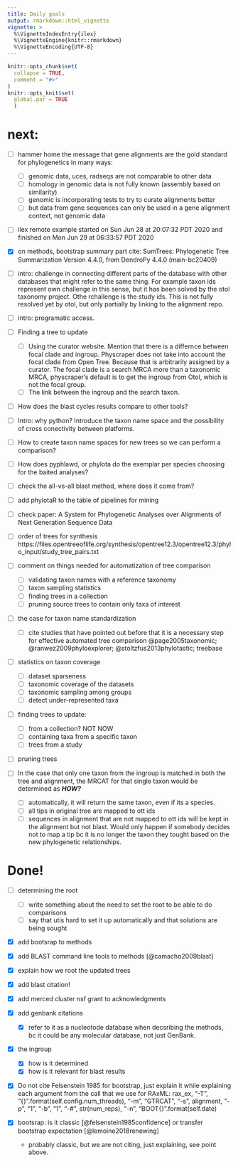 ```yaml
---
title: Daily goals
output: rmarkdown::html_vignette
vignette: >
  %\VignetteIndexEntry{ilex}
  %\VignetteEngine{knitr::rmarkdown}
  %\VignetteEncoding{UTF-8}
---
```

```r
knitr::opts_chunk$set(
  collapse = TRUE,
  comment = "#>"
)
knitr::opts_knit$set(
  global.par = TRUE
  )
```

# next:


- [ ] hammer home the message that gene alignments are the gold standard for phylogenetics in many ways:
  - [ ] genomic data, uces, radseqs are not comparable to other data
  - [ ] homology in genomic data is not fully known (assembly based on similarity)
  - [ ] genomic is incorporating tests to try to curate alignments better
  - [ ] but data from gene sequences can only be used in a gene alignment context, not genomic data

- [ ] ilex remote example started on Sun Jun 28 at 20:07:32 PDT 2020 and finished on Mon Jun 29 at 06:33:57 PDT 2020

- [x] on methods, bootstrap summary part cite:
 SumTrees: Phylogenetic Tree Summarization Version 4.4.0, from DendroPy 4.4.0 (main-bc20409)

- [ ] intro: challenge in connecting different parts of the database with other databases that might refer to the same thing. For example taxon ids represent own challenge in this sense, but it has been solved by the otol taxonomy project. Othe rchallenge is the study ids. This is not fully resolved yet by otol, but only partially by linking to the alignment repo.

- [ ] intro: programatic access.

- [ ] Finding a tree to update
  - [ ]  Using the curator website. Mention that there is a differnce between focal clade and ingroup. Physcraper does not take into account the focal clade from Open Tree. Because that is arbitrarily assigned by a curator. The focal clade is a search MRCA more than a taxonomic MRCA, physcraper's default is to get the ingroup from Otol, which is not the focal group.
  - [ ] The link between the ingroup and the search taxon.

- [ ] How does the blast cycles results compare to other tools?

- [ ] Intro: why python? Introduce the taxon name space and the possibility of cross conectivity between platforms.

- [ ] How to create taxon name spaces for new trees so we can perform a comparison?

- [ ] How does pyphlawd, or phylota do the exemplar per species choosing for the baited analyses?


- [ ] check the all-vs-all blast method, where does it come from?

- [ ] add phylotaR to the table of pipelines for mining
- [ ] check paper: A System for Phylogenetic Analyses over Alignments of Next Generation Sequence Data

- [ ] order of trees for synthesis https://files.opentreeoflife.org/synthesis/opentree12.3/opentree12.3/phylo_input/study_tree_pairs.txt

- [ ] comment on things needed for automatization of tree comparison
  - [ ] validating taxon names with a reference taxonomy
  - [ ] taxon sampling statistics
  - [ ] finding trees in a collection
  - [ ] pruning source trees to contain only taxa of interest

- [ ] the case for taxon name standardization
  - [ ] cite studies that have pointed out before that it is a necessary step for effective automated tree comparison @page2005taxonomic; @ranwez2009phyloexplorer; @stoltzfus2013phylotastic; treebase

- [ ] statistics on taxon coverage
  - [ ] dataset sparseness
  - [ ] taxonomic coverage of the datasets
  - [ ] taxonomic sampling among groups
  - [ ] detect under-represented taxa

- [ ] finding trees to update:
  - [ ] from a collection? NOT NOW
  - [ ] containing taxa from a specific taxon
  - [ ] trees from a study

- [ ] pruning trees

- [ ]  In the case that only one taxon from the ingroup is matched in both the tree and alignment, the MRCAT for that single taxon would be determined as ***HOW?***
  - [ ] automatically, it will return the same taxon, even if its a species.
  - [ ] all tips in original tree are mapped to ott ids
  - [ ] sequences in alignment that are not mapped to ott ids will be kept in the alignment but not blast. Would only happen if somebody decides not to map a tip bc it is no longer the taxon they tought based on the new phylogenetic relationships.

# Done!

- [ ] determining the root
  - [ ] write something about the need to set the root to be able to do comparisons
  - [ ] say that utis hard to set it up automatically and that solutions are being sought

- [x] add bootsrap to methods

- [x] add BLAST command line tools to methods [@camacho2009blast]

- [X] explain how we root the updated trees

- [X] add blast citation!

- [x] add merced cluster nsf grant to acknowledgments
- [X] add genbank citations
  - [x] refer to it as a nucleotode database when decsribing the methods, bc it could be any molecular database, not just GenBank.

- [x] the ingroup
  - [x] how is it determined
  - [x] how is it relevant for blast results

- [x] Do not cite Felsenstein 1985 for bootstrap, just explain it while explaining each argument from the call that we use for RAxML:
  rax_ex, "-T", "{}".format(self.config.num_threads),
                                   "-m", "GTRCAT",
                                   "-s", alignment,
                                   "-p", "1", "-b", "1", "-#", str(num_reps),
                                   "-n", "BOOT{}".format(self.date)

- [x] bootsrap: is it classic [@felsenstein1985confidence] or transfer bootstrap expectation [@lemoine2018renewing]
  - probably classic, but we are not citing, just explaining, see point above.
